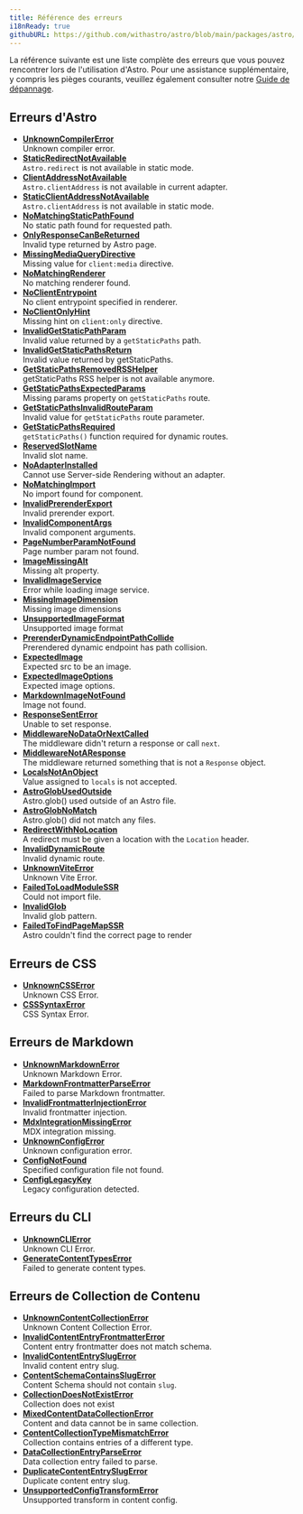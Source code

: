 ```yaml
---
title: Référence des erreurs
i18nReady: true
githubURL: https://github.com/withastro/astro/blob/main/packages/astro/src/core/errors/errors-data.ts
---
```


La référence suivante est une liste complète des erreurs que vous pouvez rencontrer lors de l'utilisation d'Astro. Pour une assistance supplémentaire, y compris les pièges courants, veuillez également consulter notre [Guide de dépannage](/fr/guides/troubleshooting/).

## Erreurs d'Astro

- [**UnknownCompilerError**](/fr/reference/errors/unknown-compiler-error/)<br/>Unknown compiler error.
- [**StaticRedirectNotAvailable**](/fr/reference/errors/static-redirect-not-available/)<br/>`Astro.redirect` is not available in static mode.
- [**ClientAddressNotAvailable**](/fr/reference/errors/client-address-not-available/)<br/>`Astro.clientAddress` is not available in current adapter.
- [**StaticClientAddressNotAvailable**](/fr/reference/errors/static-client-address-not-available/)<br/>`Astro.clientAddress` is not available in static mode.
- [**NoMatchingStaticPathFound**](/fr/reference/errors/no-matching-static-path-found/)<br/>No static path found for requested path.
- [**OnlyResponseCanBeReturned**](/fr/reference/errors/only-response-can-be-returned/)<br/>Invalid type returned by Astro page.
- [**MissingMediaQueryDirective**](/fr/reference/errors/missing-media-query-directive/)<br/>Missing value for `client:media` directive.
- [**NoMatchingRenderer**](/fr/reference/errors/no-matching-renderer/)<br/>No matching renderer found.
- [**NoClientEntrypoint**](/fr/reference/errors/no-client-entrypoint/)<br/>No client entrypoint specified in renderer.
- [**NoClientOnlyHint**](/fr/reference/errors/no-client-only-hint/)<br/>Missing hint on `client:only` directive.
- [**InvalidGetStaticPathParam**](/fr/reference/errors/invalid-get-static-path-param/)<br/>Invalid value returned by a `getStaticPaths` path.
- [**InvalidGetStaticPathsReturn**](/fr/reference/errors/invalid-get-static-paths-return/)<br/>Invalid value returned by getStaticPaths.
- [**GetStaticPathsRemovedRSSHelper**](/fr/reference/errors/get-static-paths-removed-rsshelper/)<br/>getStaticPaths RSS helper is not available anymore.
- [**GetStaticPathsExpectedParams**](/fr/reference/errors/get-static-paths-expected-params/)<br/>Missing params property on `getStaticPaths` route.
- [**GetStaticPathsInvalidRouteParam**](/fr/reference/errors/get-static-paths-invalid-route-param/)<br/>Invalid value for `getStaticPaths` route parameter.
- [**GetStaticPathsRequired**](/fr/reference/errors/get-static-paths-required/)<br/>`getStaticPaths()` function required for dynamic routes.
- [**ReservedSlotName**](/fr/reference/errors/reserved-slot-name/)<br/>Invalid slot name.
- [**NoAdapterInstalled**](/fr/reference/errors/no-adapter-installed/)<br/>Cannot use Server-side Rendering without an adapter.
- [**NoMatchingImport**](/fr/reference/errors/no-matching-import/)<br/>No import found for component.
- [**InvalidPrerenderExport**](/fr/reference/errors/invalid-prerender-export/)<br/>Invalid prerender export.
- [**InvalidComponentArgs**](/fr/reference/errors/invalid-component-args/)<br/>Invalid component arguments.
- [**PageNumberParamNotFound**](/fr/reference/errors/page-number-param-not-found/)<br/>Page number param not found.
- [**ImageMissingAlt**](/fr/reference/errors/image-missing-alt/)<br/>Missing alt property.
- [**InvalidImageService**](/fr/reference/errors/invalid-image-service/)<br/>Error while loading image service.
- [**MissingImageDimension**](/fr/reference/errors/missing-image-dimension/)<br/>Missing image dimensions
- [**UnsupportedImageFormat**](/fr/reference/errors/unsupported-image-format/)<br/>Unsupported image format
- [**PrerenderDynamicEndpointPathCollide**](/fr/reference/errors/prerender-dynamic-endpoint-path-collide/)<br/>Prerendered dynamic endpoint has path collision.
- [**ExpectedImage**](/fr/reference/errors/expected-image/)<br/>Expected src to be an image.
- [**ExpectedImageOptions**](/fr/reference/errors/expected-image-options/)<br/>Expected image options.
- [**MarkdownImageNotFound**](/fr/reference/errors/markdown-image-not-found/)<br/>Image not found.
- [**ResponseSentError**](/fr/reference/errors/response-sent-error/)<br/>Unable to set response.
- [**MiddlewareNoDataOrNextCalled**](/fr/reference/errors/middleware-no-data-or-next-called/)<br/>The middleware didn't return a response or call `next`.
- [**MiddlewareNotAResponse**](/fr/reference/errors/middleware-not-aresponse/)<br/>The middleware returned something that is not a `Response` object.
- [**LocalsNotAnObject**](/fr/reference/errors/locals-not-an-object/)<br/>Value assigned to `locals` is not accepted.
- [**AstroGlobUsedOutside**](/fr/reference/errors/astro-glob-used-outside/)<br/>Astro.glob() used outside of an Astro file.
- [**AstroGlobNoMatch**](/fr/reference/errors/astro-glob-no-match/)<br/>Astro.glob() did not match any files.
- [**RedirectWithNoLocation**](/fr/reference/errors/redirect-with-no-location/)<br/>A redirect must be given a location with the `Location` header.
- [**InvalidDynamicRoute**](/fr/reference/errors/invalid-dynamic-route/)<br/>Invalid dynamic route.
- [**UnknownViteError**](/fr/reference/errors/unknown-vite-error/)<br/>Unknown Vite Error.
- [**FailedToLoadModuleSSR**](/fr/reference/errors/failed-to-load-module-ssr/)<br/>Could not import file.
- [**InvalidGlob**](/fr/reference/errors/invalid-glob/)<br/>Invalid glob pattern.
- [**FailedToFindPageMapSSR**](/fr/reference/errors/failed-to-find-page-map-ssr/)<br/>Astro couldn't find the correct page to render
## Erreurs de CSS

- [**UnknownCSSError**](/fr/reference/errors/unknown-csserror/)<br/>Unknown CSS Error.
- [**CSSSyntaxError**](/fr/reference/errors/csssyntax-error/)<br/>CSS Syntax Error.
## Erreurs de Markdown

- [**UnknownMarkdownError**](/fr/reference/errors/unknown-markdown-error/)<br/>Unknown Markdown Error.
- [**MarkdownFrontmatterParseError**](/fr/reference/errors/markdown-frontmatter-parse-error/)<br/>Failed to parse Markdown frontmatter.
- [**InvalidFrontmatterInjectionError**](/fr/reference/errors/invalid-frontmatter-injection-error/)<br/>Invalid frontmatter injection.
- [**MdxIntegrationMissingError**](/fr/reference/errors/mdx-integration-missing-error/)<br/>MDX integration missing.
- [**UnknownConfigError**](/fr/reference/errors/unknown-config-error/)<br/>Unknown configuration error.
- [**ConfigNotFound**](/fr/reference/errors/config-not-found/)<br/>Specified configuration file not found.
- [**ConfigLegacyKey**](/fr/reference/errors/config-legacy-key/)<br/>Legacy configuration detected.
## Erreurs du CLI

- [**UnknownCLIError**](/fr/reference/errors/unknown-clierror/)<br/>Unknown CLI Error.
- [**GenerateContentTypesError**](/fr/reference/errors/generate-content-types-error/)<br/>Failed to generate content types.
## Erreurs de Collection de Contenu

- [**UnknownContentCollectionError**](/fr/reference/errors/unknown-content-collection-error/)<br/>Unknown Content Collection Error.
- [**InvalidContentEntryFrontmatterError**](/fr/reference/errors/invalid-content-entry-frontmatter-error/)<br/>Content entry frontmatter does not match schema.
- [**InvalidContentEntrySlugError**](/fr/reference/errors/invalid-content-entry-slug-error/)<br/>Invalid content entry slug.
- [**ContentSchemaContainsSlugError**](/fr/reference/errors/content-schema-contains-slug-error/)<br/>Content Schema should not contain `slug`.
- [**CollectionDoesNotExistError**](/fr/reference/errors/collection-does-not-exist-error/)<br/>Collection does not exist
- [**MixedContentDataCollectionError**](/fr/reference/errors/mixed-content-data-collection-error/)<br/>Content and data cannot be in same collection.
- [**ContentCollectionTypeMismatchError**](/fr/reference/errors/content-collection-type-mismatch-error/)<br/>Collection contains entries of a different type.
- [**DataCollectionEntryParseError**](/fr/reference/errors/data-collection-entry-parse-error/)<br/>Data collection entry failed to parse.
- [**DuplicateContentEntrySlugError**](/fr/reference/errors/duplicate-content-entry-slug-error/)<br/>Duplicate content entry slug.
- [**UnsupportedConfigTransformError**](/fr/reference/errors/unsupported-config-transform-error/)<br/>Unsupported transform in content config.
